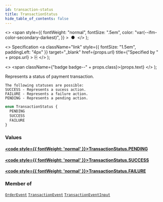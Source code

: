 ```yaml
---
id: transaction-status
title: TransactionStatus
hide_table_of_contents: false
---
```


  <>
    <span
      style={{
        fontWeight: "normal",
        fontSize: ".5em",
        color: "var(--ifm-color-secondary-darkest)",
      }}
    >
      &nbsp;●&nbsp;
    </span>
  </>
);

  <>
    Specification
    <a
      className="link"
      style={{ fontSize: "1.5em", paddingLeft: "4px" }}
      target="\_blank"
      href={props.url}
      title={"Specified by " + props.url}
    >
      ⎘
    </a>
  </>
);

  <>
    <span className={"badge badge--" + props.class}>{props.text}</span>
  </>
);

Represents a status of payment transaction.

    The following statuses are possible:
    SUCCESS - Represents a sucess action.
    FAILURE - Represents a failure action.
    PENDING - Represents a pending action.

```graphql
enum TransactionStatus {
  PENDING
  SUCCESS
  FAILURE
}
```

### Values

#### [<code style={{ fontWeight: 'normal' }}>TransactionStatus.<b>PENDING</b></code>](#)

>

#### [<code style={{ fontWeight: 'normal' }}>TransactionStatus.<b>SUCCESS</b></code>](#)

>

#### [<code style={{ fontWeight: 'normal' }}>TransactionStatus.<b>FAILURE</b></code>](#)

>

### Member of

[`OrderEvent`](../../api-reference/orders/objects/order-event) <Badge class="secondary" text="object"/><Bullet />[`TransactionEvent`](../../api-reference/payments/objects/transaction-event) <Badge class="secondary" text="object"/><Bullet />[`TransactionEventInput`](../../api-reference/payments/inputs/transaction-event-input) <Badge class="secondary" text="input"/>
